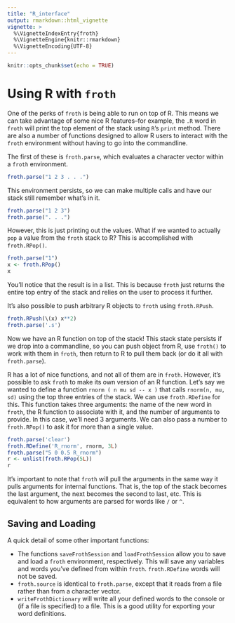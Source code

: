 ```yaml
---
title: "R_interface"
output: rmarkdown::html_vignette
vignette: >
  %\VignetteIndexEntry{froth}
  %\VignetteEngine{knitr::rmarkdown}
  %\VignetteEncoding{UTF-8}
---
```


```r
knitr::opts_chunk$set(echo = TRUE)
```

# Using R with `froth`

One of the perks of `froth` is being able to run on top of R. This means we can take advantage of some nice R features--for example, the `.R` word in `froth` will print the top element of the stack using `R`'s `print` method. There are also a number of functions designed to allow R users to interact with the `froth` environment without having to go into the commandline. 

The first of these is `froth.parse`, which evaluates a character vector within a `froth` environment.
```r
froth.parse("1 2 3 . . .")
```
This environment persists, so we can make multiple calls and have our stack still remember what's in it.
```r
froth.parse("1 2 3")
froth.parse(". . .")
```

However, this is just printing out the values. What if we wanted to actually `pop` a value from the `froth` stack to R? This is accomplished with `froth.RPop()`.
```r
froth.parse("1")
x <- froth.RPop()
x
```
You'll notice that the result is in a list. This is because `froth` just returns the entire top entry of the stack and relies on the user to process it further. 

It's also possible to push arbitrary R objects to `froth` using `froth.RPush`.
```r
froth.RPush(\(x) x**2)
froth.parse('.s')
```

Now we have an R function on top of the stack! This stack state persists if we drop into a commandline, so you can push object from R, use `froth()` to work with them in `froth`, then return to R to pull them back (or do it all with `froth.parse`).

R has a lot of nice functions, and not all of them are in `froth`. However, it's possible to ask `froth` to make its own version of an R function. Let's say we wanted to define a function `rnorm ( n mu sd -- x )` that calls `rnorm(n, mu, sd)` using the top three entries of the stack. We can use `froth.RDefine` for this. This function takes three arguments: the name of the new word in `froth`, the R function to associate with it, and the number of arguments to provide. In this case, we'll need 3 arguments. We can also pass a number to `froth.RPop()` to ask it for more than a single value.

```r
froth.parse('clear')
froth.RDefine('R_rnorm', rnorm, 3L)
froth.parse("5 0 0.5 R_rnorm")
r <- unlist(froth.RPop(5L))
r
```
It's important to note that `froth` will pull the arguments in the same way it pulls arguments for internal functions. That is, the top of the stack becomes the last argument, the next becomes the second to last, etc. This is equivalent to how arguments are parsed for words like `/` or `^`.

## Saving and Loading

A quick detail of some other important functions:

- The functions `saveFrothSession` and `loadFrothSession` allow you to save and load a `froth` environment, respectively. This will save any variables and words you've defined from within `froth`. `froth.RDefine` words will not be saved.
- `froth.source` is identical to `froth.parse`, except that it reads from a file rather than from a character vector.
- `writeFrothDictionary` will write all your defined words to the console or (if a file is specified) to a file. This is a good utility for exporting your word definitions.
